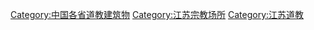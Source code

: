 [[Category:中国各省道教建筑物|Category:中国各省道教建筑物]]
[[Category:江苏宗教场所|Category:江苏宗教场所]]
[[Category:江苏道教|Category:江苏道教]]